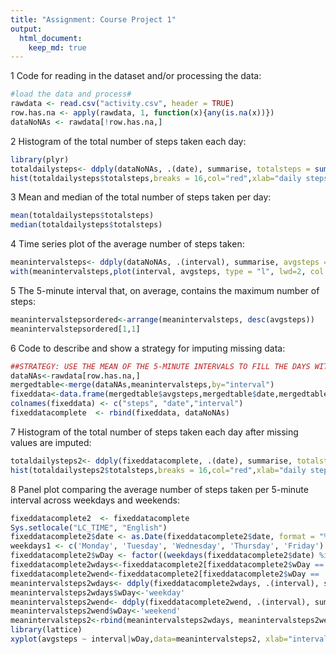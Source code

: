 ```yaml
---
title: "Assignment: Course Project 1"
output:
  html_document:
    keep_md: true    
---
```


1 Code for reading in the dataset and/or processing the data:
```r
#load the data and process#
rawdata <- read.csv("activity.csv", header = TRUE)
row.has.na <- apply(rawdata, 1, function(x){any(is.na(x))})
dataNoNAs <- rawdata[!row.has.na,]
```

2 Histogram of the total number of steps taken each day:
```r
library(plyr)
totaldailysteps<- ddply(dataNoNAs, .(date), summarise, totalsteps = sum(steps))
hist(totaldailysteps$totalsteps,breaks = 16,col="red",xlab="daily steps",main="Total number of steps taken each day",ps=9)
```

3 Mean and median of the total number of steps taken per day:
```r
mean(totaldailysteps$totalsteps)
median(totaldailysteps$totalsteps)
```

4 Time series plot of the average number of steps taken:
```r
meanintervalsteps<- ddply(dataNoNAs, .(interval), summarise, avgsteps = mean(steps))
with(meanintervalsteps,plot(interval, avgsteps, type = "l", lwd=2, col = c("red"),  xlab = "5-minute interval", ylab = "Average number of steps taken", main = expression("Average daily activity pattern")))
```

5 The 5-minute interval that, on average, contains the maximum number of steps:
```r
meanintervalstepsordered<-arrange(meanintervalsteps, desc(avgsteps))
meanintervalstepsordered[1,1]
```

6 Code to describe and show a strategy for imputing missing data:
```r
##STRATEGY: USE THE MEAN OF THE 5-MINUTE INTERVALS TO FILL THE DAYS WITH MISSING VALUES (NAs)
dataNAs<-rawdata[row.has.na,]
mergedtable<-merge(dataNAs,meanintervalsteps,by="interval")
fixeddata<-data.frame(mergedtable$avgsteps,mergedtable$date,mergedtable$interval)
colnames(fixeddata) <- c("steps", "date","interval")
fixeddatacomplete  <- rbind(fixeddata, dataNoNAs)
```

7 Histogram of the total number of steps taken each day after missing values are imputed:
```r
totaldailysteps2<- ddply(fixeddatacomplete, .(date), summarise, totalsteps = sum(steps))
hist(totaldailysteps2$totalsteps,breaks = 16,col="red",xlab="daily steps",main="Total number of steps taken each day (missing values imputed)",ps=9)
```

8 Panel plot comparing the average number of steps taken per 5-minute interval across weekdays and weekends:
```r
fixeddatacomplete2  <- fixeddatacomplete
Sys.setlocale("LC_TIME", "English")
fixeddatacomplete2$date <- as.Date(fixeddatacomplete2$date, format = "%Y-%m-%d")
weekdays1 <- c('Monday', 'Tuesday', 'Wednesday', 'Thursday', 'Friday')
fixeddatacomplete2$wDay <- factor((weekdays(fixeddatacomplete2$date) %in% weekdays1),levels=c(FALSE, TRUE),labels=c('weekend', 'weekday'))
fixeddatacomplete2wdays<-fixeddatacomplete2[fixeddatacomplete2$wDay == 'weekday',]
fixeddatacomplete2wend<-fixeddatacomplete2[fixeddatacomplete2$wDay == 'weekend',]
meanintervalsteps2wdays<- ddply(fixeddatacomplete2wdays, .(interval), summarise, avgsteps = mean(steps))
meanintervalsteps2wdays$wDay<-'weekday'
meanintervalsteps2wend<- ddply(fixeddatacomplete2wend, .(interval), summarise, avgsteps = mean(steps))
meanintervalsteps2wend$wDay<-'weekend'
meanintervalsteps2<-rbind(meanintervalsteps2wdays, meanintervalsteps2wend)
library(lattice)
xyplot(avgsteps ~ interval|wDay,data=meanintervalsteps2, xlab="interval", ylab = "Number of steps", type = "l", main="Average activity pattern", layout=c(1,2))
```
